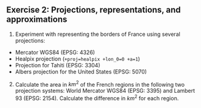 ::: {.exercise}
## Exercise 2: Projections, representations, and approximations

1. Experiment with representing the borders of France using several projections:

- Mercator WGS84 (EPSG: 4326)
- Healpix projection (`+proj=healpix +lon_0=0 +a=1`)
- Projection for Tahiti (EPSG: 3304)
- Albers projection for the United States (EPSG: 5070)

2. Calculate the area in $km^2$ of the French regions in the following two projection systems:
World Mercator WGS84 (EPSG: 3395) and Lambert 93 (EPSG: 2154). Calculate the difference in $km^2$ for each region.

:::